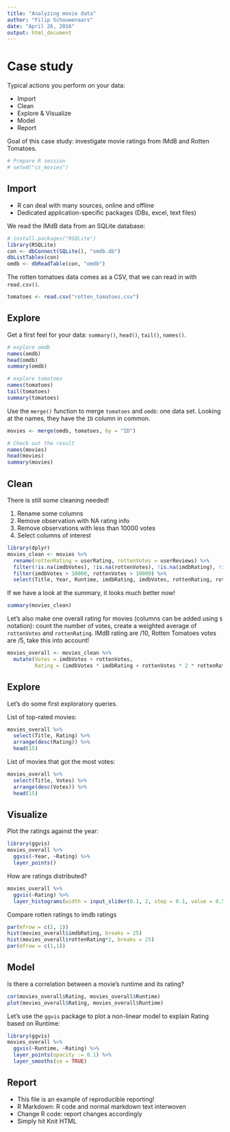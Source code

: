```yaml
---
title: "Analyzing movie data"
author: "Filip Schouwenaars"
date: "April 26, 2016"
output: html_document
---
```


# Case study

Typical actions you perform on your data:

- Import
- Clean
- Explore & Visualize
- Model
- Report

Goal of this case study: investigate movie ratings from IMdB and Rotten Tomatoes.

```r
# Prepare R session
# setwd("cs_movies")
```

## Import

- R can deal with many sources, online and offline
- Dedicated application-specific packages (DBs, excel, text files)

We read the IMdB data from an SQLite database:

```r
# install.packages("RSQLite")
library(RSQLite)
con <- dbConnect(SQLite(), "omdb.db")
dbListTables(con)
omdb <- dbReadTable(con, "omdb")
```

The rotten tomatoes data comes as a CSV, that we can read in with `read.csv()`.

```r
tomatoes <- read.csv("rotten_tomatoes.csv")
```

## Explore

Get a first feel for your data: `summary()`, `head()`, `tail()`, `names()`.

```r
# explore omdb
names(omdb)
head(omdb)
summary(omdb)

# explore tomatoes
names(tomatoes)
tail(tomatoes)
summary(tomatoes)
```

Use the `merge()` function to merge `tomatoes` and `omdb`: one data set. Looking at the names, they have the `ID` column in common.

```r
movies <- merge(omdb, tomatoes, by = "ID")

# Check out the result
names(movies)
head(movies)
summary(movies)
```

## Clean

There is still some cleaning needed!

1. Rename some columns
2. Remove observation with NA rating info
3. Remove observations with less than 10000 votes
4. Select columns of interest

```r
library(dplyr)
movies_clean <- movies %>%
  rename(rottenRating = userRating, rottenVotes = userReviews) %>%
  filter(!is.na(imdbVotes), !is.na(rottenVotes), !is.na(imdbRating), !is.na(rottenRating)) %>%
  filter(imdbVotes > 10000, rottenVotes > 10000) %>%
  select(Title, Year, Runtime, imdbRating, imdbVotes, rottenRating, rottenVotes)
```

If we have a look at the summary, it looks much better now!

```r
summary(movies_clean)
```

Let's also make one overall rating for movies (columns can be added using `$` notation): count the number of votes, create a weighted average of `rottenVotes` and `rottenRating`. IMdB rating are /10, Rotten Tomatoes votes are /5, take this into account!

```r
movies_overall <- movies_clean %>% 
  mutate(Votes = imdbVotes + rottenVotes, 
         Rating = (imdbVotes * imdbRating + rottenVotes * 2 * rottenRating) / Votes)
```


## Explore

Let's do some first exploratory queries.

List of top-rated movies:

```r
movies_overall %>% 
  select(Title, Rating) %>% 
  arrange(desc(Rating)) %>% 
  head(15)
```

List of movies that got the most votes:

```r
movies_overall %>% 
  select(Title, Votes) %>% 
  arrange(desc(Votes)) %>% 
  head(15)
```

## Visualize

Plot the ratings against the year:

```r
library(ggvis)
movies_overall %>% 
  ggvis(~Year, ~Rating) %>% 
  layer_points()
```

How are ratings distributed?

```r
movies_overall %>% 
  ggvis(~Rating) %>% 
  layer_histograms(width = input_slider(0.1, 2, step = 0.1, value = 0.5, label = "Change binwidth"))
```

Compare rotten ratings to imdb ratings

```r
par(mfrow = c(2, 1))
hist(movies_overall$imdbRating, breaks = 25)
hist(movies_overall$rottenRating*2, breaks = 25)
par(mfrow = c(1,1))
```

## Model

Is there a correlation between a movie's runtime and its rating?

```r
cor(movies_overall$Rating, movies_overall$Runtime)
plot(movies_overall$Rating, movies_overall$Runtime)
```

Let's use the `ggvis` package to plot a non-linear model to explain Rating based on Runtime:

```r
library(ggvis)
movies_overall %>% 
  ggvis(~Runtime, ~Rating) %>% 
  layer_points(opacity := 0.1) %>% 
  layer_smooths(se = TRUE)
```

## Report

- This file is an example of reproducible reporting!
- R Markdown: R code and normal markdown text interwoven
- Change R code: report changes accordingly
- Simply hit Knit HTML
